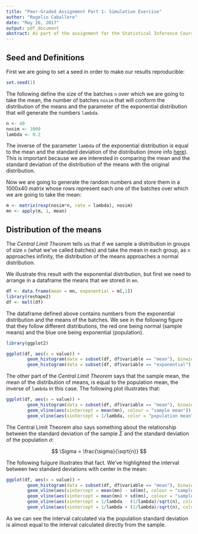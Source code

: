 ```yaml
---
title: "Peer-Graded Assignment Part 1: Simulation Exercise"
author: "Rogelio Caballero"
date: "May 26, 2017"
output: pdf_document
abstract: As part of the assignment for the Statistical Inference Course from John's Hopkins University at Coursera, we simulate numbers from an exponential distribution in *batches*, take the mean in each batch to compare the features of the distribution of the means to those of the original distribution.
---
```

## Seed and Definitions

First we are going to set a seed in order to make our results reproducible:

```r
set.seed(1)
```

The following define the size of the batches ```n``` over which we are going to take the mean, the number of batches ```nosim``` that will conform the distribution of the means and the parameter of the exponential distribution that will generate the numbers ```lambda```.

```r
n <- 40
nosim <- 1000
lambda <- 0.2
```

The inverse of the parameter ```lambda``` of the exponential distribution is equal to the mean and the standard deviation of the distribution (more info [here][1]). This is important because we are interested in comparing the mean and the standard deviation of the distribution of the means with the original distribution.

Now we are going to generate the random numbers and store them in a 1000x40 matrix whose rows represent each one of the batches over which we are going to take the mean:

```r
m <- matrix(rexp(nosim*n, rate = lambda), nosim)
mn <- apply(m, 1, mean)
```

## Distribution of the means

The *Central Limit Theorem* tells us that if we sample a distribution in groups of size ```n``` (what we've called batches) and take the mean in each group, as ```n``` approaches infinity, the distribution of the means approaches a normal distribution.

We illustrate this result with the exponential distribution, but first we need to arrange in a dataframe the means that we stored in ```mn```.

```r
df <- data.frame(mean = mn, exponential = m[,1])
library(reshape2)
df <- melt(df)
```

The dataframe defined above contains numbers from the exponential distribution and the means of the batches. We see in the following figure that they follow different distributions, the red one being normal (sample means) and the blue one being exponential (population).

```r
library(ggplot2)

ggplot(df, aes(x = value)) + 
        geom_histogram(data = subset(df, df$variable == "mean"), binwidth = 0.1, fill = "red") +
        geom_histogram(data = subset(df, df$variable == "exponential"), binwidth = 0.1, fill = "blue")
```

The other part of the *Central Limit Theorem* says that the sample mean, the mean of the distribution of means, is equal to the population mean, the inverse of ```lambda``` in this case. The following plot illustrates that:

```r
ggplot(df, aes(x = value)) + 
        geom_histogram(data = subset(df, df$variable == "mean"), binwidth = 0.1) + 
        geom_vline(aes(xintercept = mean(mn), colour = "sample mean")) + 
        geom_vline(aes(xintercept = 1/lambda, color = "population mean"))
```

The Central Limit Theorem also says something about the relationship between the standard deviation of the sample $\Sigma$ and the standard deviation of the population $\sigma$:

$$
\Sigma = \frac{\sigma}{\sqrt{n}}
$$

The following fuigure illustrates that fact. We've highlighted the interval between two standard deviations with center in the mean:

```r
ggplot(df, aes(x = value)) + 
        geom_histogram(data = subset(df, df$variable == "mean"), binwidth = 0.1) + 
        geom_vline(aes(xintercept = mean(mn) - sd(mn), colour = "sample sd")) + 
        geom_vline(aes(xintercept = mean(mn) + sd(mn), colour = "sample sd")) +
        geom_vline(aes(xintercept = 1/lambda - (1/lambda)/sqrt(n), color = "population sd")) +
        geom_vline(aes(xintercept = 1/lambda + (1/lambda)/sqrt(n), color = "population sd"))
```

As we can see the interval calculated via the population standard deviation is almost equal to the interval calculated directly from the sample.

[1]: https://en.wikipedia.org/wiki/Exponential_distribution
